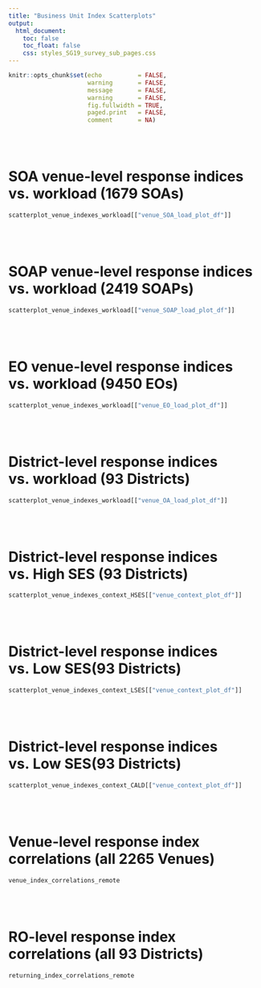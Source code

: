```yaml
---
title: "Business Unit Index Scatterplots"
output:
  html_document:
    toc: false
    toc_float: false
    css: styles_SG19_survey_sub_pages.css
---
```




```r

knitr::opts_chunk$set(echo          = FALSE, 
                      warning       = FALSE, 
                      message       = FALSE, 
                      warning       = FALSE, 
                      fig.fullwidth = TRUE, 
                      paged.print   = FALSE, 
                      comment       = NA)

```


\
\

# **SOA venue-level response indices vs. workload (1679 SOAs)**
```r

scatterplot_venue_indexes_workload[["venue_SOA_load_plot_df"]]

```

\
\

# **SOAP venue-level response indices vs. workload (2419 SOAPs)**
```r

scatterplot_venue_indexes_workload[["venue_SOAP_load_plot_df"]]

```

\
\

# **EO venue-level response indices vs. workload (9450 EOs)**
```r

scatterplot_venue_indexes_workload[["venue_EO_load_plot_df"]]

```

\
\

# **District-level response indices vs. workload (93 Districts)**
```r

scatterplot_venue_indexes_workload[["venue_OA_load_plot_df"]]

```

\
\


# **District-level response indices vs. High SES (93 Districts)**
```r

scatterplot_venue_indexes_context_HSES[["venue_context_plot_df"]]

```

\
\


# **District-level response indices vs. Low SES(93 Districts)**
```r

scatterplot_venue_indexes_context_LSES[["venue_context_plot_df"]]

```

\
\


# **District-level response indices vs. Low SES(93 Districts)**
```r

scatterplot_venue_indexes_context_CALD[["venue_context_plot_df"]]

```

\
\

# **Venue-level response index correlations (all 2265 Venues)**
```r

venue_index_correlations_remote

```

\
\

# **RO-level response index correlations (all 93 Districts)**
```r

returning_index_correlations_remote

```

\
\
